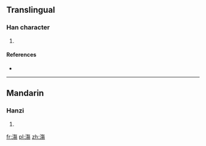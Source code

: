 ==Translingual==

===Han character===
{{Han char|rn=85|rad=水|as=11|sn=14|four=3812<sub>7</sub>|canj=水人日竹 (EOAH)}}

# {{defn|Han|sort=水11}}

====References====
* {{Han ref|kx=0646.150|dkj=18151|dj=1055.130|hdz=31724.100|uh=6F21|ud=28449|bh=E2B9|bd=58041}}

----

==Mandarin==

===Hanzi===
{{cmn-hanzi|pin=[[shāng]] ([[shang1]])|wg=shang<sup>1</sup>}}

# {{defn|lang=cmn|sort=水11}}

[[fr:漡]]
[[pl:漡]]
[[zh:漡]]